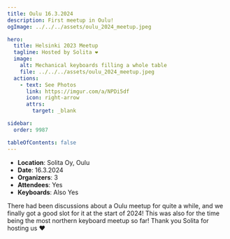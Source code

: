 ```yaml
---
title: Oulu 16.3.2024
description: First meetup in Oulu!
ogImage: ../../../assets/oulu_2024_meetup.jpeg

hero:
  title: Helsinki 2023 Meetup
  tagline: Hosted by Solita ❤️
  image:
    alt: Mechanical keyboards filling a whole table
    file: ../../../assets/oulu_2024_meetup.jpeg
  actions:
    - text: See Photos
      link: https://imgur.com/a/NPDi5df
      icon: right-arrow
      attrs:
        target: _blank

sidebar:
  order: 9987

tableOfContents: false
---
```


- **Location**: Solita Oy, Oulu  
- **Date**: 16.3.2024
- **Organizers**: 3
- **Attendees**: Yes
- **Keyboards**: Also Yes

There had been discussions about a Oulu meetup for quite a while, and we finally got a good slot for it at the start of 2024! This was also for the time being the most northern keyboard meetup so far! Thank you Solita for hosting us ❤️